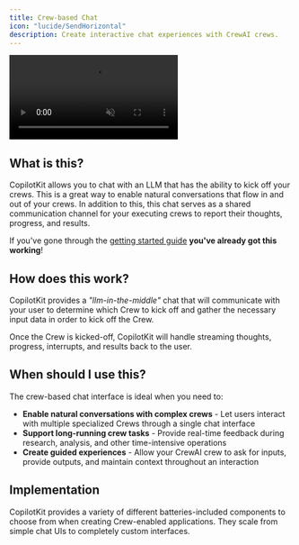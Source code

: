 ```yaml
---
title: Crew-based Chat
icon: "lucide/SendHorizontal"
description: Create interactive chat experiences with CrewAI crews.
---
```



<video
  src="/images/coagents/agentic-chat-ui.mp4"
  className="rounded-lg shadow-xl"
  loop
  playsInline
  controls
  autoPlay
  muted
/>
<Callout>
  This video shows the [coagents
  starter](https://github.com/CopilotKit/CopilotKit/tree/main/examples/coagents-starter-crewai-crews)
  repo with various Copilot UI components applied to it!
</Callout>

## What is this?
CopilotKit allows you to chat with an LLM that has the ability to kick off your crews. This is a great way to enable natural conversations that flow
in and out of your crews. In addition to this, this chat serves as a shared communication channel for your executing crews to report their thoughts,
progress, and results.

If you've gone through the [getting started guide](/crewai-crews/quickstart/crewai) **you've already got this working**!

## How does this work?
CopilotKit provides a *"llm-in-the-middle"* chat that will communicate with your user to determine which Crew to kick off and gather the necessary input data
in order to kick off the Crew.

Once the Crew is kicked-off, CopilotKit will handle streaming thoughts, progress, interrupts, and results back to the user.

## When should I use this?
The crew-based chat interface is ideal when you need to:

- **Enable natural conversations with complex crews** - Let users interact with multiple specialized Crews through a single chat interface
- **Support long-running crew tasks** - Provide real-time feedback during research, analysis, and other time-intensive operations
- **Create guided experiences** - Allow your CrewAI crew to ask for inputs, provide outputs, and maintain context throughout an interaction

## Implementation

CopilotKit provides a variety of different batteries-included components to choose from when creating Crew-enabled applications. They scale
from simple chat UIs to completely custom interfaces.

<ComponentExamples components={props.components} />
